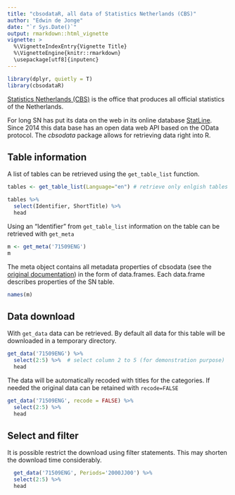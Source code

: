 ```yaml
---
title: "cbsodataR, all data of Statistics Netherlands (CBS)"
author: "Edwin de Jonge"
date: "`r Sys.Date()`"
output: rmarkdown::html_vignette
vignette: >
  %\VignetteIndexEntry{Vignette Title}
  %\VignetteEngine{knitr::rmarkdown}
  \usepackage[utf8]{inputenc}
---
```

```r
library(dplyr, quietly = T)
library(cbsodataR)
```


[Statistics Netherlands (CBS)](http://www.cbs.nl) is the office that produces all official statistics of the Netherlands. 

For long SN has put its data on the web in its online database 
[StatLine](http://statline.cbs.nl/Statweb/?LA=en).
Since 2014 this data base has an open data web API based on the OData protocol.
The *cbsodata* package allows for retrieving data right into R. 

## Table information

A list of tables can be retrieved using the `get_table_list` function.

```r
tables <- get_table_list(Language="en") # retrieve only enlgish tables

tables %>% 
  select(Identifier, ShortTitle) %>% 
  head 
```

Using an "Identifier" from `get_table_list` information on the table can be retrieved with `get_meta` 

```r
m <- get_meta('71509ENG')
m
```
The meta object contains all metadata properties of cbsodata (see the [original documentation](http://www.cbs.nl/NR/rdonlyres/2561A2B7-CE51-47B9-A838-9968EF67FFB0/0/2014handleidingcbsopendataservices.pdf)) in the form of data.frames. Each data.frame describes properties of the SN table.

```r
names(m)
```

## Data download

With `get_data` data can be retrieved. By default all data for this table will be downloaded in a temporary directory.
```r
get_data('71509ENG') %>% 
  select(2:5) %>%  # select column 2 to 5 (for demonstration purpose)
  head
```

The data will be automatically recoded with titles for the categories. If needed the original data can be retained with 
`recode=FALSE`

```r
get_data('71509ENG', recode = FALSE) %>% 
  select(2:5) %>% 
  head
```

## Select and filter

It is possible restrict the download using filter statements. This may shorten the download time considerably.

```r
  get_data('71509ENG', Periods='2000JJ00') %>% 
  select(2:5) %>% 
  head
```




